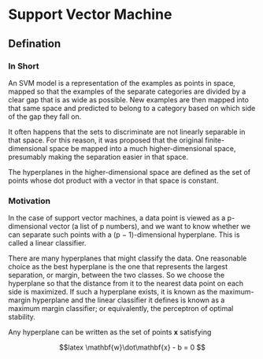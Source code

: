 <style TYPE="text/css">
code.has-jax {font: inherit; font-size: 100%; background: inherit; border: inherit;}
</style>
<script type="text/x-mathjax-config">
MathJax.Hub.Config({
    tex2jax: {
        inlineMath: [['$','$'], ['\\(','\\)']],
        skipTags: ['script', 'noscript', 'style', 'textarea', 'pre'] // removed 'code' entry
    }
});
MathJax.Hub.Queue(function() {
    var all = MathJax.Hub.getAllJax(), i;
    for(i = 0; i < all.length; i += 1) {
        all[i].SourceElement().parentNode.className += ' has-jax';
    }
});
</script>
<script type="text/javascript" src="http://cdn.mathjax.org/mathjax/latest/MathJax.js?config=TeX-AMS-MML_HTMLorMML"></script>

# Support Vector Machine #

## Defination ##

### In Short ###
An SVM model is a representation of the examples as points in space, mapped so that the examples of
the separate categories are divided by a clear gap that is as wide as possible. New examples are 
then mapped into that same space and predicted to belong to a category based on which side of the 
gap they fall on.

It often happens that the sets to discriminate are not linearly separable in that space. For this 
reason, it was proposed that the original finite-dimensional space be mapped into a much 
higher-dimensional space, presumably making the separation easier in that space.

The hyperplanes in the higher-dimensional space are defined as the set of points whose dot product
with a vector in that space is constant.

### Motivation ###

In the case of support vector machines, a data point is viewed as a p-dimensional vector (a list of 
p numbers), and we want to know whether we can separate such points with a (p − 1)-dimensional 
hyperplane. This is called a linear classifier. 

There are many hyperplanes that might classify the data. One reasonable choice as the best hyperplane 
is the one that represents the largest separation, or margin, between the two classes. So we choose 
the hyperplane so that the distance from it to the nearest data point on each side is maximized. If 
such a hyperplane exists, it is known as the maximum-margin hyperplane and the linear classifier it 
defines is known as a maximum margin classifier; or equivalently, the perceptron of optimal stability.

Any hyperplane can be written as the set of points $\mathbf{x}$ satisfying

$$latex 
\mathbf{w}\dot\mathbf{x} - b = 0
$$
